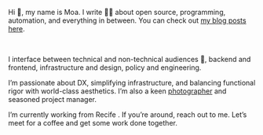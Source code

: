 

Hi 👋, my name is Moa. I write ✍🏼 about open source, programming, automation, and everything in between. You can check out [my blog posts here](/blog).

<LinksSection />
<br />

I interface between technical and non-technical audiences 📣, backend and frontend, infrastructure and design, policy and engineering.

I’m passionate about DX, simplifying infrastructure, and balancing functional rigor with world-class aesthetics. I’m also a keen [photographer](/photos) and seasoned project manager.

I’m currently working from Recife <Weather />. If you’re around, reach out to me. Let’s meet for a coffee and get some work done together.

